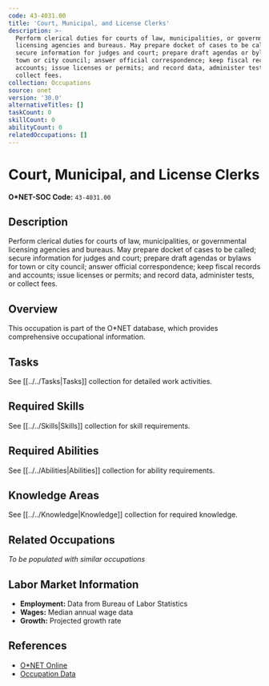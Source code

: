 ```yaml
---
code: 43-4031.00
title: 'Court, Municipal, and License Clerks'
description: >-
  Perform clerical duties for courts of law, municipalities, or governmental
  licensing agencies and bureaus. May prepare docket of cases to be called;
  secure information for judges and court; prepare draft agendas or bylaws for
  town or city council; answer official correspondence; keep fiscal records and
  accounts; issue licenses or permits; and record data, administer tests, or
  collect fees.
collection: Occupations
source: onet
version: '30.0'
alternativeTitles: []
taskCount: 0
skillCount: 0
abilityCount: 0
relatedOccupations: []
---
```

# Court, Municipal, and License Clerks

**O*NET-SOC Code:** `43-4031.00`

## Description

Perform clerical duties for courts of law, municipalities, or governmental licensing agencies and bureaus. May prepare docket of cases to be called; secure information for judges and court; prepare draft agendas or bylaws for town or city council; answer official correspondence; keep fiscal records and accounts; issue licenses or permits; and record data, administer tests, or collect fees.

## Overview

This occupation is part of the O*NET database, which provides comprehensive occupational information.

## Tasks

See [[../../Tasks|Tasks]] collection for detailed work activities.

## Required Skills

See [[../../Skills|Skills]] collection for skill requirements.

## Required Abilities

See [[../../Abilities|Abilities]] collection for ability requirements.

## Knowledge Areas

See [[../../Knowledge|Knowledge]] collection for required knowledge.

## Related Occupations

*To be populated with similar occupations*

## Labor Market Information

- **Employment:** Data from Bureau of Labor Statistics
- **Wages:** Median annual wage data
- **Growth:** Projected growth rate

## References

- [O*NET Online](https://www.onetonline.org/link/summary/43-4031.00)
- [Occupation Data](https://www.onetcenter.org/)
